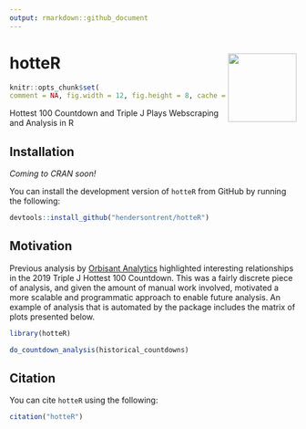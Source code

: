 ```yaml
---
output: rmarkdown::github_document
---
```


# hotteR <img src="man/figures/logo.png" align="right" width="120" />

```r
knitr::opts_chunk$set(
comment = NA, fig.width = 12, fig.height = 8, cache = FALSE)
```

Hottest 100 Countdown and Triple J Plays Webscraping and Analysis in R

## Installation

*Coming to CRAN soon!*

You can install the development version of `hotteR` from GitHub by running the following:

```r
devtools::install_github("hendersontrent/hotteR")
```

## Motivation

Previous analysis by [Orbisant Analytics](https://www.orbisantanalytics.com/hottest-100) highlighted interesting relationships in the 2019 Triple J Hottest 100 Countdown. This was a fairly discrete piece of analysis, and given the amount of manual work involved, motivated a more scalable and programmatic approach to enable future analysis. An example of analysis that is automated by the package includes the matrix of plots presented below.

```r
library(hotteR)

do_countdown_analysis(historical_countdowns)
```

## Citation

You can cite `hotteR` using the following:

```r
citation("hotteR")
```
